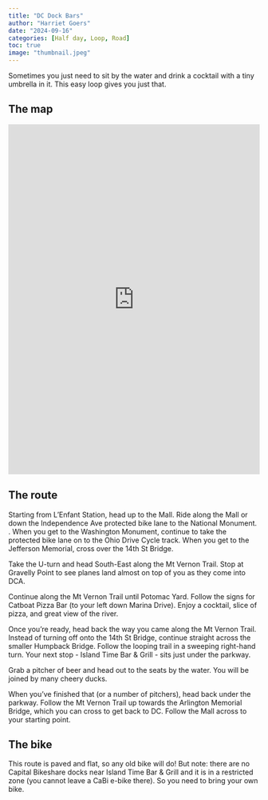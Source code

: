 ```yaml
---
title: "DC Dock Bars"
author: "Harriet Goers"
date: "2024-09-16"
categories: [Half day, Loop, Road]
toc: true
image: "thumbnail.jpeg"
---
```


Sometimes you just need to sit by the water and drink a cocktail with a tiny umbrella in it. This easy loop gives you just that.

## The map

<iframe src="https://ridewithgps.com/embeds?type=route&amp;id=48470368&amp;sampleGraph=true" style="width: 1px; min-width: 100%; height: 700px; border: none;" scrolling="no">

</iframe>

## The route

Starting from L'Enfant Station, head up to the Mall. Ride along the Mall or down the Independence Ave protected bike lane to the National Monument. . When you get to the Washington Monument, continue to take the protected bike lane on to the Ohio Drive Cycle track. When you get to the Jefferson Memorial, cross over the 14th St Bridge.

Take the U-turn and head South-East along the Mt Vernon Trail. Stop at Gravelly Point to see planes land almost on top of you as they come into DCA.

Continue along the Mt Vernon Trail until Potomac Yard. Follow the signs for Catboat Pizza Bar (to your left down Marina Drive). Enjoy a cocktail, slice of pizza, and great view of the river.

Once you're ready, head back the way you came along the Mt Vernon Trail. Instead of turning off onto the 14th St Bridge, continue straight across the smaller Humpback Bridge. Follow the looping trail in a sweeping right-hand turn. Your next stop - Island Time Bar & Grill - sits just under the parkway.

Grab a pitcher of beer and head out to the seats by the water. You will be joined by many cheery ducks.

When you've finished that (or a number of pitchers), head back under the parkway. Follow the Mt Vernon Trail up towards the Arlington Memorial Bridge, which you can cross to get back to DC. Follow the Mall across to your starting point.

## The bike

This route is paved and flat, so any old bike will do! But note: there are no Capital Bikeshare docks near Island Time Bar & Grill and it is in a restricted zone (you cannot leave a CaBi e-bike there). So you need to bring your own bike.
